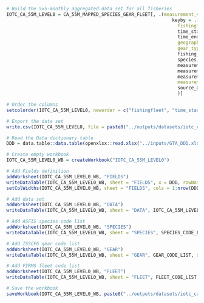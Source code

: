 ```r
# Build the 5x5-monthly aggregated data set for all fisheries
IOTC_CA_55M_LEVEL0 = CA_55M_MAPPED_SPECIES_GEAR_FLEET[, .(measurement_value = sum(CATCH)), 
                                                             keyby = .(
                                                               fishingfleet = fleet, 
                                                               time_start, 
                                                               time_end, 
                                                               geographic_identifier = FISHING_GROUND_CODE, 
                                                               gear_type = gear, 
                                                               fishing_mode, 
                                                               species, 
                                                               measurement, 
                                                               measurement_type, 
                                                               measurement_obs, 
                                                               measurement_unit = unit, 
                                                               source_authority
                                                               )]

# Order the columns
setcolorder(IOTC_CA_55M_LEVEL0, neworder = c("fishingfleet", "time_start", "time_end", "geographic_identifier", "gear_type", "fishing_mode", "species", "measurement", "measurement_type", "measurement_value", "measurement_unit", "measurement_obs"))

# Export the data set
write.csv(IOTC_CA_55M_LEVEL0, file = paste0("../outputs/datasets/iotc_catch_5deg_1m_firms_level0_", Sys.Date(), ".csv"), row.names = FALSE)
```

```r
# Read the Data dictionary table
DDD = data.table::data.table(openxlsx::read.xlsx("../inputs/GTA_DDD.xlsx", sheet = "DDD"))

# Create empty workbook
IOTC_CA_55M_LEVEL0_WB = createWorkbook("IOTC_CA_55M_LEVEL0")

# Add Fields definition
addWorksheet(IOTC_CA_55M_LEVEL0_WB, "FIELDS")
writeDataTable(IOTC_CA_55M_LEVEL0_WB, sheet = "FIELDS", x = DDD, rowNames = TRUE, tableStyle = "TableStyleLight11")
setColWidths(IOTC_CA_55M_LEVEL0_WB, sheet = "FIELDS", cols = 1:nrow(DDD), widths = "auto")

# Add data set
addWorksheet(IOTC_CA_55M_LEVEL0_WB, "DATA")
writeDataTable(IOTC_CA_55M_LEVEL0_WB, sheet = "DATA", IOTC_CA_55M_LEVEL0, startRow = 1, startCol = 1, tableStyle = "TableStyleMedium4")

# Add ASFIS species code list
addWorksheet(IOTC_CA_55M_LEVEL0_WB, "SPECIES")
writeDataTable(IOTC_CA_55M_LEVEL0_WB, sheet = "SPECIES", SPECIES_CODE_LIST, startRow = 1, startCol = 1, tableStyle = "TableStyleMedium4")

# Add ISSCFG gear code list
addWorksheet(IOTC_CA_55M_LEVEL0_WB, "GEAR")
writeDataTable(IOTC_CA_55M_LEVEL0_WB, sheet = "GEAR", GEAR_CODE_LIST, startRow = 1, startCol = 1, tableStyle = "TableStyleMedium4")

# Add FIRMS fleet code list
addWorksheet(IOTC_CA_55M_LEVEL0_WB, "FLEET")
writeDataTable(IOTC_CA_55M_LEVEL0_WB, sheet = "FLEET", FLEET_CODE_LIST, startRow = 1, startCol = 1, tableStyle = "TableStyleMedium4")

# Save the workbook
saveWorkbook(IOTC_CA_55M_LEVEL0_WB, paste0("../outputs/datasets/iotc_catch_5deg_1m_firms_level0_", Sys.Date(), ".xlsx"), overwrite = TRUE)
```

